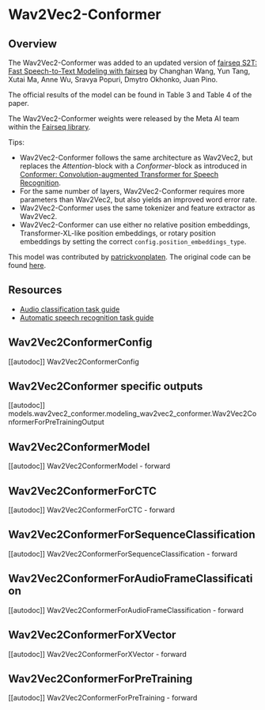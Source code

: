 <!--Copyright 2022 The HuggingFace Team. All rights reserved.

Licensed under the Apache License, Version 2.0 (the "License"); you may not use this file except in compliance with
the License. You may obtain a copy of the License at

http://www.apache.org/licenses/LICENSE-2.0

Unless required by applicable law or agreed to in writing, software distributed under the License is distributed on
an "AS IS" BASIS, WITHOUT WARRANTIES OR CONDITIONS OF ANY KIND, either express or implied. See the License for the
specific language governing permissions and limitations under the License.
-->

# Wav2Vec2-Conformer

## Overview

The Wav2Vec2-Conformer was added to an updated version of [fairseq S2T: Fast Speech-to-Text Modeling with fairseq](https://arxiv.org/abs/2010.05171) by Changhan Wang, Yun Tang, Xutai Ma, Anne Wu, Sravya Popuri, Dmytro Okhonko, Juan Pino.

The official results of the model can be found in Table 3 and Table 4 of the paper.

The Wav2Vec2-Conformer weights were released by the Meta AI team within the [Fairseq library](https://github.com/pytorch/fairseq/blob/main/examples/wav2vec/README.md#pre-trained-models).

Tips:

- Wav2Vec2-Conformer follows the same architecture as Wav2Vec2, but replaces the *Attention*-block with a *Conformer*-block
  as introduced in [Conformer: Convolution-augmented Transformer for Speech Recognition](https://arxiv.org/abs/2005.08100).
- For the same number of layers, Wav2Vec2-Conformer requires more parameters than Wav2Vec2, but also yields 
an improved word error rate.
- Wav2Vec2-Conformer uses the same tokenizer and feature extractor as Wav2Vec2.
- Wav2Vec2-Conformer can use either no relative position embeddings, Transformer-XL-like position embeddings, or
  rotary position embeddings by setting the correct `config.position_embeddings_type`.

This model was contributed by [patrickvonplaten](https://huggingface.co/patrickvonplaten).
The original code can be found [here](https://github.com/pytorch/fairseq/tree/main/examples/wav2vec).

## Resources

- [Audio classification task guide](./tasks/audio_classification)
- [Automatic speech recognition task guide](./tasks/asr)

## Wav2Vec2ConformerConfig

[[autodoc]] Wav2Vec2ConformerConfig

## Wav2Vec2Conformer specific outputs

[[autodoc]] models.wav2vec2_conformer.modeling_wav2vec2_conformer.Wav2Vec2ConformerForPreTrainingOutput

## Wav2Vec2ConformerModel

[[autodoc]] Wav2Vec2ConformerModel
    - forward

## Wav2Vec2ConformerForCTC

[[autodoc]] Wav2Vec2ConformerForCTC
    - forward

## Wav2Vec2ConformerForSequenceClassification

[[autodoc]] Wav2Vec2ConformerForSequenceClassification
    - forward

## Wav2Vec2ConformerForAudioFrameClassification

[[autodoc]] Wav2Vec2ConformerForAudioFrameClassification
    - forward

## Wav2Vec2ConformerForXVector

[[autodoc]] Wav2Vec2ConformerForXVector
    - forward

## Wav2Vec2ConformerForPreTraining

[[autodoc]] Wav2Vec2ConformerForPreTraining
    - forward
